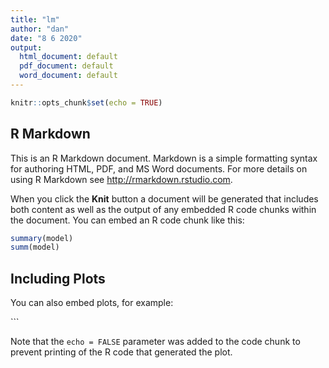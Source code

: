 ```yaml
---
title: "lm"
author: "dan"
date: "8 6 2020"
output:
  html_document: default
  pdf_document: default
  word_document: default
---
```


```r
knitr::opts_chunk$set(echo = TRUE)
```

## R Markdown

This is an R Markdown document. Markdown is a simple formatting syntax for authoring HTML, PDF, and MS Word documents. For more details on using R Markdown see <http://rmarkdown.rstudio.com>.

When you click the **Knit** button a document will be generated that includes both content as well as the output of any embedded R code chunks within the document. You can embed an R code chunk like this:

```r
summary(model)
summ(model)
```

## Including Plots

You can also embed plots, for example:


```

Note that the `echo = FALSE` parameter was added to the code chunk to prevent printing of the R code that generated the plot.
